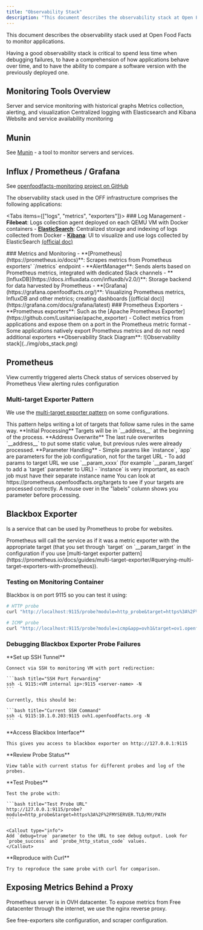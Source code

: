```yaml
---
title: "Observability Stack"
description: "This document describes the observability stack at Open Food Facts, covering tools like Munin, Prometheus, Grafana, and Elasticsearch for monitoring applications. It details log collection, metric scraping, alerting, and debugging techniques for ensuring system health and performance."
---
```



This document describes the observability stack used at Open Food Facts to monitor applications.

<Callout type="info">
  Having a good observability stack is critical to spend less time when
  debugging failures, to have a comprehension of how applications behave over
  time, and to have the ability to compare a software version with the
  previously deployed one.
</Callout>

## Monitoring Tools Overview

<Cards>
  <Card title="Munin" href="/docs/Infra/monitoring/munin">
    Server and service monitoring with historical graphs
  </Card>
  <Card title="Prometheus/Grafana" href="#influx--prometheus--grafana">
    Metrics collection, alerting, and visualization
  </Card>
  <Card title="ELK Stack" href="#influx--prometheus--grafana">
    Centralized logging with Elasticsearch and Kibana
  </Card>
  <Card title="Blackbox Exporter" href="#blackbox-exporter">
    Website and service availability monitoring
  </Card>
</Cards>

## Munin

See [Munin](/docs/Infra/monitoring/munin) - a tool to monitor servers and services.

## Influx / Prometheus / Grafana

See [openfoodfacts-monitoring project on GitHub](https://github.com/openfoodfacts/openfoodfacts-monitoring/)

The observability stack used in the OFF infrastructure comprises the following applications:

<Tabs items={["logs", "metrics", "exporters"]}>
  <Tab value="logs">
    ### Log Management 
    - **Filebeat**: Logs collection agent deployed on each QEMU VM with Docker containers 
    - **[ElasticSearch](https://www.elastic.co/guide/en/elasticsearch/reference/current/index.html)**: Centralized storage and indexing of logs collected from Docker 
    - **[Kibana](https://kibana.openfoodfacts.org/)**: UI to visualize and use logs collected by ElasticSearch [(official doc)](https://www.elastic.co/guide/en/kibana/current/index.html)
  </Tab>

  <Tab value="metrics">
    ### Metrics and Monitoring 
    - **[Prometheus](https://prometheus.io/docs)**: Scrapes metrics from Prometheus exporters' `/metrics` endpoint 
    - **AlertManager**: Sends alerts based on Prometheus metrics, integrated with dedicated Slack channels 
    - **[InfluxDB](https://docs.influxdata.com/influxdb/v2.0/)**: Storage backend for data harvested by Prometheus 
    - **[Grafana](https://grafana.openfoodfacts.org/)**: Visualizing Prometheus metrics, InfluxDB and other metrics; creating dashboards [(official doc)](https://grafana.com/docs/grafana/latest)
  </Tab>

  <Tab value="exporters">
    ### Prometheus Exporters 
    - **Prometheus exporters**: Such as the [Apache
    Prometheus Exporter](https://github.com/Lusitaniae/apache_exporter) 
    - Collect metrics from applications and expose them on a port in the
    Prometheus metric format 
    - Some applications natively export Prometheus
    metrics and do not need additional exporters
  </Tab>
</Tabs>

<Callout type="info">
  **Observability Stack Diagram**: ![Observability stack](../img/obs_stack.png)
</Callout>

## Prometheus

<Cards>
  <Card title="Alerts" href="https://prometheus.openfoodfacts.org/alerts">
    View currently triggered alerts
  </Card>
  <Card title="Targets" href="https://prometheus.openfoodfacts.org/targets">
    Check status of services observed by Prometheus
  </Card>
  <Card title="Rules" href="https://prometheus.openfoodfacts.org/rules">
    View alerting rules configuration
  </Card>
</Cards>

### Multi-target Exporter Pattern

We use the [multi-target exporter pattern](https://prometheus.io/docs/guides/multi-target-exporter/#querying-multi-target-exporters-with-prometheus) on some configurations.

<Callout type="info">
  This pattern helps writing a lot of targets that follow same rules in the same
  way.
</Callout>

<Steps>
  <Step>
    **Initial Processing** Targets will be in `__address__` at the beginning of
    the process.
  </Step>

  <Step>
    **Address Overwrite** The last rule overwrites `__address__` to put some
    static value, but previous rules were already processed.
  </Step>

  <Step>
    **Parameter Handling** 
    - Simple params like `instance`, `app` are parameters for the job configuration, not for the target URL 
    - To add params to target URL we use `__param_xxxx` (for example `__param_target` to add a `target` parameter to URL) 
    - `instance` is very important, as each job must have their separate instance name
  </Step>
</Steps>

<Callout type="info">
  You can look at https://prometheus.openfoodfacts.org/targets to see if your
  targets are processed correctly. A mouse over in the "labels" column shows you
  parameter before processing.
</Callout>

## Blackbox Exporter

Is a service that can be used by Prometheus to probe for websites.

<Callout type="info">
  Prometheus will call the service as if it was a metric exporter with the
  appropriate target (that you set through `target` on `__param_target` in the
  configuration if you use [multi-target exporter
  pattern](https://prometheus.io/docs/guides/multi-target-exporter/#querying-multi-target-exporters-with-prometheus)).
</Callout>

### Testing on Monitoring Container

Blackbox is on port 9115 so you can test it using:

```bash title="Testing Blackbox Exporter"
# HTTP probe
curl "http://localhost:9115/probe?module=http_probe&target=https%3A%2F%2Fsearch.openfoodfacts.org%2F"

# ICMP probe
curl "http://localhost:9115/probe?module=icmp&app=ovh1&target=ov1.openfoodfacts.org"
```

### Debugging Blackbox Exporter Probe Failures

<Steps>
  <Step>
    **Set up SSH Tunnel**
    
    Connect via SSH to monitoring VM with port redirection:
    
    ```bash title="SSH Port Forwarding"
    ssh -L 9115:<VM internal ip>:9115 <server-name> -N
    ```
    
    Currently, this should be:
    
    ```bash title="Current SSH Command"
    ssh -L 9115:10.1.0.203:9115 ovh1.openfoodfacts.org -N
    ```
  </Step>
  
  <Step>
    **Access Blackbox Interface**
    
    This gives you access to blackbox exporter on http://127.0.0.1:9115
  </Step>
  
  <Step>
    **Review Probe Status**
    
    View table with current status for different probes and log of the probes.
  </Step>
  
  <Step>
    **Test Probes**
    
    Test the probe with:
    
    ```bash title="Test Probe URL"
    http://127.0.0.1:9115/probe?module=http_probe&target=https%3A%2F%2FMYSERVER.TLD/MY/PATH
    ```
    
    <Callout type="info">
    Add `debug=true` parameter to the URL to see debug output. Look for `probe_success` and `probe_http_status_code` values.
    </Callout>
  </Step>
  
  <Step>
    **Reproduce with Curl**
    
    Try to reproduce the same probe with curl for comparison.
  </Step>
</Steps>

## Exposing Metrics Behind a Proxy

<Callout type="info">
  Prometheus server is in OVH datacenter. To expose metrics from Free datacenter
  through the internet, we use the nginx reverse proxy.
</Callout>

See free-exporters site configuration, and scraper configuration.
